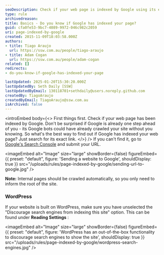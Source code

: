 ```yaml
---
seoDescription: Check if your web page is indexed by Google using its exact link in search results.
type: rule
archivedreason:
title: Basics - Do you know if Google has indexed your page?
guid: cfa0fe53-9bc7-4089-9972-046c982c2059
uri: page-indexed-by-google
created: 2015-11-09T18:03:58.000Z
authors:
- title: Tiago Araujo
  url: https://ssw.com.au/people/tiago-araujo
- title: Adam Cogan
  url: https://ssw.com.au/people/adam-cogan
related: []
redirects:
- do-you-know-if-google-has-indexed-your-page

lastUpdated: 2025-01-20T15:30:20.000Z
lastUpdatedBy: Seth Daily [SSW]
lastUpdatedByEmail: 130118701+sethdaily@users.noreply.github.com
createdBy: TiagoAraujo
createdByEmail: TiagoAraujo@ssw.com.au
isArchived: false
---
```


<introEmbed
  body={<>
First things first. Check if your web page has been indexed by Google. Don't be surprised if Google is already one step ahead of you - its Google bots could have already crawled your site without you knowing. So what's the best way to find out if Google has indexed your web page? Just search for its exact link.
  </>}
/>
If you can't find it, go to [Google's Search Console](https://www.google.com/webmasters/tools/submit-url) and submit your URL.


<imageEmbed
  alt="Image"
  size="large"
  showBorder={false}
  figureEmbed={{
    preset: "default",
    figure: 'Sending a website to Google',
    shouldDisplay: true
  }}
  src="/uploads/rules/page-indexed-by-google/sending-url-to-google.jpg"
/>

**Note:** Internal pages should be crawled automatically, so you only need to inform the root of the site.

### WordPress

If your website is built on WordPress, make sure you have unselected the "Discourage search engines from indexing this site" option. This can be found under      **Reading Settings** :


<imageEmbed
  alt="Image"
  size="large"
  showBorder={false}
  figureEmbed={{
    preset: "default",
    figure: 'WordPress has an out-of-the-box functionality to discourage search engines to show the site',
    shouldDisplay: true
  }}
  src="/uploads/rules/page-indexed-by-google/wordpress-search-engines.jpg"
/>
